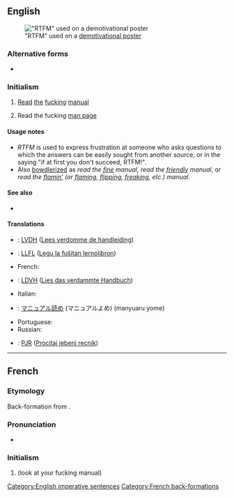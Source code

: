 ==English==
[[File:Demotivational RTFM Prudentia Statue on the Brussels town hall (53522136).jpg|thumb|"RTFM" used on a [[w:en:Motivational poster#Parodies and demotivational posters|demotivational poster]]]]
===Alternative forms===
* {{l|en|rtfm}}

===Initialism===
{{rfc-header|Initialism}}
{{head|en|initialism}}

# {{lb|en|Internet slang}} [[read|Read]] [[the]] [[fucking]] [[manual]]
# {{lb|en|Internet slang|Unix}} Read the fucking [[man page]]

====Usage notes====
* ''RTFM'' is used to express frustration at someone who asks questions to which the answers can be easily sought from another source, or in the saying "if at first you don't succeed, RTFM!".
* Also [[bowdlerize|bowdlerized]] as ''read the [[fine]] manual'', ''read the [[friendly]] manual'', or ''read the [[flamin']] (or [[flaming]], [[flipping]], [[freaking]], etc.) manual''.

====See also====
* {{l|en|STFW}}

====Translations====
<!--Note: Provide ABBREVIATIONS where these exist and ensure translations are IDIOMATIC-->
{{trans-top|Abbreviation of ''Read the fucking manual''}}
* {{ttbc|nl}}: [[LVDH]] ([[Lees verdomme de handleiding]])
* {{ttbc|eo}}: [[LLFL]] ([[Legu la fuŝitan lernolibron]])
* French: {{t|fr|[[LLFM]] ([[lis]] [[le]] [[foutu]] [[manuel]])}}
* {{ttbc|de}}: [[LDVH]] ([[Lies das verdammte Handbuch]])
* Italian: {{t-check|it|[[LIFM]] ([[leggi]] [[il]] [[fottuto]] [[manuale]])}}
{{trans-mid}}
* {{ttbc|ja}}: [[マニュアル読め]] (マニュアルよめ) (manyuaru yome)
* Portuguese: {{l|pt|[[LAPDM]] ([[leia]] [[a]] [[porra]] [[do]] [[manual]])}}
* Russian: {{t-check|ru|прочита́й до́лбаное руково́дство}}
* {{ttbc|sh}}: [[PJR]] ([[Procitaj jebeni recnik]])
{{trans-bottom}}

[[Category:English imperative sentences]]

----

==French==

===Etymology===
Back-formation from {{etyl|en|fr}} {{m|en|RTFM}}.

===Pronunciation===
* {{fr-IPA|èr té èf èm}}

===Initialism===
{{rfc-header|Initialism}}
{{head|fr|initialism}}

# {{initialism of|lang=fr|[[regarde]] [[ton]] [[foutu]] [[manuel]]}} (look at your fucking manual)

[[Category:French back-formations]]